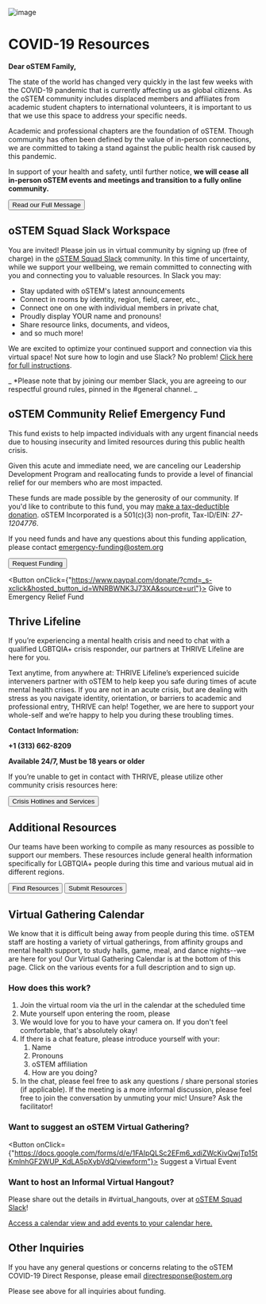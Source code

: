 
<div className="md:flex">

<div className="flex flex-none mr-8 w-40">
<Nav />
</div>

<div>

![image](images/rainbow.jpeg)

# **COVID-19 Resources**

**Dear oSTEM Family,**
 
The state of the world has changed very quickly in the last few weeks with the COVID-19 pandemic that is currently affecting us as global citizens. As the oSTEM community includes displaced members and affiliates from academic student chapters to international volunteers, it is important to us that we use this space to address your specific needs.
 
Academic and professional chapters are the foundation of oSTEM. Though community has often been defined by the value of in-person connections, we are committed to taking a stand against the public health risk caused by this pandemic.
 
In support of your health and safety, until further notice, **we will cease all in-person oSTEM events and meetings and transition to a fully online community.**

<div className="flex justify-center p-4">
<Button onClick={"https://ostem.org/page/covid-19-response"}>
  Read our Full Message
</Button>
</div>

## **oSTEM Squad Slack Workspace**

You are invited! Please join us in virtual community by signing up (free of charge) in the [oSTEM Squad Slack](https://ostemsquad.slack.com/join/shared_invite/zt-677a2fue-QBzu_S8QktbRkRsdumZcgg#/) community. In this time of uncertainty, while we support your wellbeing, we remain committed to connecting with you and connecting you to valuable resources. In Slack you may:

* Stay updated with oSTEM's latest announcements
* Connect in rooms by identity, region, field, career, etc.,
* Connect one on one with individual members in private chat,
* Proudly display YOUR name and pronouns!
* Share resource links, documents, and videos,
* and so much more!

We are excited to optimize your continued support and connection via this virtual space! Not sure how to login and use Slack? No problem! [Click here for full instructions](https://drive.google.com/file/d/17GcwGWFhI2oAxtfkbMuWRlJqn6PaJscP/edit).

_ *Please note that by joining our member Slack, you are agreeing to our respectful ground rules, pinned in the #general channel. _

## **oSTEM Community Relief Emergency Fund**
 
This fund exists to help impacted individuals with any urgent financial needs due to housing insecurity and limited resources during this public health crisis. 

Given this acute and immediate need, we are canceling our Leadership Development Program and reallocating funds to provide a level of financial relief for our members who are most impacted.
 
These funds are made possible by the generosity of our community. If you'd like to contribute to this fund, you may [make a tax-deductible donation](https://www.paypal.com/donate/?cmd=_s-xclick&hosted_button_id=WNRBWNK3J73XA&source=url). oSTEM Incorporated is a 501(c)(3) non-profit, Tax-ID/EIN: *27-1204776*. 
 
If you need funds and have any questions about this funding application, please contact emergency-funding@ostem.org

<div className="flex justify-evenly p-4">
<Button onClick={"https://docs.google.com/forms/d/e/1FAIpQLScZSc6AC9pQeBtN9OOKJ6H_4G9D6oQoqUCp3JU7NvbsqbKjdw/viewform"}>
  Request Funding
</Button>

<Button onClick={"https://www.paypal.com/donate/?cmd=_s-xclick&hosted_button_id=WNRBWNK3J73XA&source=url"}>
  Give to Emergency Relief Fund
</Button>
</div>

## **Thrive Lifeline**

If you’re experiencing a mental health crisis and need to chat with a qualified LGBTQIA+ crisis responder, our partners at THRIVE Lifeline are here for you.
 
Text anytime, from anywhere at:
THRIVE Lifeline’s experienced suicide interveners partner with oSTEM to help keep you safe during times of acute mental health crises. If you are not in an acute crisis, but are dealing with stress as you navigate identity, orientation, or barriers to academic and professional entry, THRIVE can help! Together, we are here to support your whole-self and we’re happy to help you during these troubling times.
 
**Contact Information:**
 
**+1 (313) 662-8209**
 
**Available 24/7, Must be 18 years or older**
 
If you’re unable to get in contact with THRIVE, please utilize other community crisis resources here:

<div className="flex justify-center p-4">
<Button onClick={"https://ostem.org/page/crisis-hotlines"}> 
    Crisis Hotlines and Services
</Button>
</div>

## **Additional Resources**

Our teams have been working to compile as many resources as possible to support our members. These resources include general health information specifically for LGBTQIA+ people during this time and various mutual aid in different regions.

<div className="flex justify-evenly p-4">
<Button onClick={"https://docs.google.com/document/d/1ZGNXmPa9dS22ZVSdW3nuJv5MVGO-hSnKo_dV0X_1-Ac/edit"}>
    Find Resources
</Button>
<Button onClick={"https://docs.google.com/forms/d/e/1FAIpQLSeYhs3IYWYTGI12UAthXQlm8WP3XTMQNiP9E5wiXE-jwwKung/viewform"}>
    Submit Resources
</Button>
</div>

## **Virtual Gathering Calendar**

We know that it is difficult being away from people during this time. oSTEM staff are hosting a variety of virtual gatherings, from affinity groups and mental health support, to study halls, game, meal, and dance nights--we are here for you! Our Virtual Gathering Calendar is at the bottom of this page. Click on the various events for a full description and to sign up.

### **How does this work?**

1. Join the virtual room via the url in the calendar at the scheduled time
2. Mute yourself upon entering the room, please
3. We would love for you to have your camera on. If you don't feel comfortable, that's absolutely okay!
4. If there is a chat feature, please introduce yourself with your:
    1. Name
    2. Pronouns
    3. oSTEM affiliation
    4. How are you doing?
5. In the chat, please feel free to ask any questions / share personal stories (if applicable). If the meeting is a more informal discussion, please feel free to join the conversation by unmuting your mic! Unsure? Ask the facilitator!

<div className="flex flex-col items-center gap-2 p-8">

  ### Want to suggest an oSTEM Virtual Gathering? 

<Button onClick={"https://docs.google.com/forms/d/e/1FAIpQLSc2EFm6_xdiZWcKivQwjTp15tKmlnhGF2WUP_KdLA5pXybVdQ/viewform"}>
    Suggest a Virtual Event
</Button>
</div>

### Want to host an Informal Virtual Hangout?
Please share out the details in #virtual_hangouts, over at [oSTEM Squad Slack](https://ostemsquad.slack.com/join/shared_invite/zt-677a2fue-QBzu_S8QktbRkRsdumZcgg#/)!

[Access a calendar view and add events to your calendar here.](https://ostem.org/events/calendar)

## **Other Inquiries**

If you have any general questions or concerns relating to the oSTEM COVID-19 Direct Response, please email directresponse@ostem.org

Please see above for all inquiries about funding.

</div>
</div>
